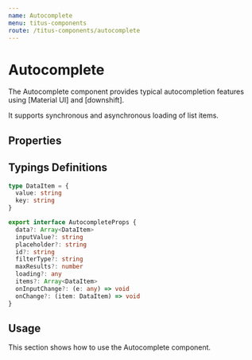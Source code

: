 ```yaml
---
name: Autocomplete
menu: titus-components
route: /titus-components/autocomplete
---
```



# Autocomplete

The Autocomplete component provides typical autocompletion features using [Material UI] and [downshift].

It supports synchronous and asynchronous loading of list items.

## Properties

<PropsTable of={Autocomplete} />

## Typings Definitions

```ts
type DataItem = {
  value: string
  key: string
}

export interface AutocompleteProps {
  data?: Array<DataItem>
  inputValue?: string
  placeholder?: string
  id?: string
  filterType?: string
  maxResults?: number
  loading?: any
  items?: Array<DataItem>
  onInputChange?: (e: any) => void
  onChange?: (item: DataItem) => void
}
```

## Usage

This section shows how to use the Autocomplete component.

<Playground>
  <Autocomplete
    placeholder="I am a placeholder"
    data={countries}
    onChange={console.log}
  />
</Playground>
